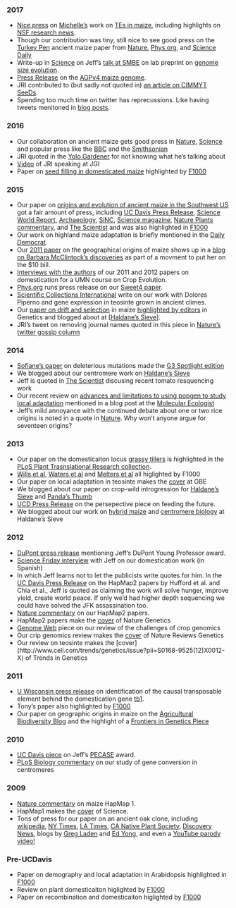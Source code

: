 <script>
  (function(i,s,o,g,r,a,m){i['GoogleAnalyticsObject']=r;i[r]=i[r]||function(){
  (i[r].q=i[r].q||[]).push(arguments)},i[r].l=1*new Date();a=s.createElement(o),
  m=s.getElementsByTagName(o)[0];a.async=1;a.src=g;m.parentNode.insertBefore(a,m)
  })(window,document,'script','https://www.google-analytics.com/analytics.js','ga');

  ga('create', 'UA-5300959-3', 'auto');
  ga('send', 'pageview');

</script>

### 2017

* [Nice press](https://t.co/3MkC6eRDyD) on [Michelle's](https://mcstitzer.github.io) work on [TEs in maize](http://www.nature.com/nature/journal/vaop/ncurrent/full/nature22971.html?foxtrotcallback=true), including highlights on [NSF research news](https://news.science360.gov/obj/story/2caf076f-1759-40c2-9c56-62e3fbbdf44b/tracking-down-jumping-genes-maize).
* Though our contribution was tiny, still nice to see good press on the [Turkey Pen](http://www.nature.com/news/ancient-genomes-show-how-maize-adapted-to-life-at-high-altitudes-1.22403) ancient maize paper from [Nature](http://www.nature.com/news/ancient-genomes-show-how-maize-adapted-to-life-at-high-altitudes-1.22403),  [Phys.org](https://phys.org/news/2017-08-precision-corn-climate.html), and [Science Daily](https://www.sciencedaily.com/releases/2017/08/170803141056.htm)
* Write-up in [Science](http://science.sciencemag.org/content/357/6348/240) on Jeff's [talk at SMBE](https://www.slideshare.net/jrossibarra/adaptive-evolution-of-genome-size-across-altitudinal-clines-in-maize) on lab preprint on [genome size evolution](http://www.biorxiv.org/content/early/2017/07/13/134528).
* [Press Release](https://eurekalert.org/pub_releases/2017-06/cshl-dng060917.php) on the [AGPv4 maize genome](http://www.nature.com/nature/journal/vaop/ncurrent/full/nature22971.html?foxtrotcallback=true).
* JRI contributed to (but sadly not quoted in) [an article on CIMMYT SeeDs](http://www.scidev.net/america-latina/agropecuaria/noticias/maiz-criollo-va-revelando-sus-secretos-de-adaptacion.html).
* Spending too much time on twitter has reprecussions. Like having tweets menitoned in [blog posts](https://aobblog.com/2017/02/hi-im-actuallivingscientist/). 

### 2016

* Our collaboration on ancient maize gets good press in [Nature](http://www.nature.com/nature/journal/v539/n7630/full/539471c.html), [Science](https://t.co/DDOoKctDfR) and popular press like the [BBC](http://www.bbc.com/news/science-environment-37999506) and the [Smithsonian](http://www.smithsonianmag.com/smart-news/lend-me-your-ears-tale-evolution-from-year-old-corn-cob-180961133/)
* JRI quoted in the [Yolo Gardener](http://yolomg.ucanr.edu/newsletters/Yolo_Gardener63920.pdf) for not knowing what he's talking about
* [Video](https://www.youtube.com/watch?v=aXLuWruOmO4) of JRI speaking at JGI
* Paper on [seed filling in domesticated maize](http://www.nature.com/ng/journal/v47/n12/full/ng.3422.html) highlighted by [F1000](http://f1000.com/prime/725901667)

### 2015

* Our paper on [origins and evolution of ancient maize in the Southwest US](http://www.rilab.org/pdfs/fonseca2015.pdf) got a fair amount of press, including [UC Davis Press Release](http://news.ucdavis.edu/search/news_detail.lasso?id=11124), [Science World Report](http://www.scienceworldreport.com/articles/21122/20150112/origins-maize-dna-tests-reveal-two-paths.htm), [Archaeology](http://www.archaeology.org/news/2879-150108-southwest-corn-dna), [SiNC](http://www.agenciasinc.es/Noticias/El-maiz-entro-en-el-suroeste-de-EE-UU-hace-4.000-anos-a-traves-de-la-montana), [Science magazine](http://news.sciencemag.org/archaeology/2015/01/how-corn-became-corn), [Nature Plants commentary](http://www.nature.com/articles/nplants20149), and [The Scientist](http://www.the-scientist.com/?articles.view/articleNo/41865/title/Corn-Chronicle/)  and was also highlighted in [F1000](https://vpn.lib.ucdavis.edu/prime/,DanaInfo=f1000.com+725299665)  
* Our work on highland maize adaptation is briefly mentioned in the [Daily Democrat](http://www.dailydemocrat.com/general-news/20150110/uc-davis-scientists-work-to-id-food-crops-that-can-survive-global-warming).  
* Our [2011 paper](http://media.wix.com/ugd/fe9228_4916e7f7acec4aee869da040d519e0be.pdf) on the geographical origins of maize shows up in a [blog on Barbara McClintock's discoveries](http://www.barbaraonthebill.com/discoveries/) as part of a movment to put her on the $10 bill.  
* [Interviews with the authors](http://morrell-lab.cfans.umn.edu/interviews/interviews.htm) of our 2011 and 2012 papers on domestication for a UMN course on Crop Evolution.
* [Phys.org](http://phys.org/news/2015-11-higher-yielding-crops-sugar-import.html) runs press release on our [Sweet4 paper](http://www.nature.com/ng/journal/vaop/ncurrent/full/ng.3422.html).
* [Scientific Collections International](http://blog.scicoll.org/2015/11/teosinte-today-maize-tomorrow.html) write on our work with Dolores Piperno and gene expression in teosinte grown in ancient climes.
* Our [paper on drift and selection](http://www.genetics.org/content/201/3/1201) in maize [highlighted by editors](http://www.genetics.org/content/201/3/NP?etoc) in Genetics and blogged about at [[Haldane's Sieve](http://haldanessieve.org/2013/08/12/our-paper-the-genomic-impacts-of-drift-and-selection-for-hybrid-performance-in-maize/)].
* JRI's tweet on removing journal names quoted in this piece in [Nature's twitter gossip column](http://www.nature.com/news/what-s-in-a-journal-name-1.18987)

### 2014

* [Sofiane's paper](http://www.g3journal.org/content/4/1/163.full) on deleterious mutations made the [G3 Spotlight edition](http://www.genetics-gsa.org/pdf/Webspotlights/GSA_WebSpotlight2014_G3.pdf)  
* We blogged about our centromere work on [Haldane's Sieve](http://haldanessieve.org/2014/05/21/author-post-diversity-and-evolution-of-centromere-repeats-in-the-maize-genome/)  
* Jeff is quoted in [The Scientist](http://www.the-scientist.com/?articles.view/articleNo/41194/title/360-Degree-View-of-the-Tomato/) discusing recent tomato resquencing work
* Our recent review on [advances and limitations to using popgen to study local adaptation](http://www.rilab.org/pdfs/tiffin2014.pdf) mentioned in a blog post at the [Molecular Ecologist](http://www.molecularecologist.com/2014/10/how-many-markers-does-it-take-to-make-a-dataset-genomic/)  
* Jeff's mild annoyance with the continued debate about one or two rice origins is noted in a quote in [Nature](http://www.nature.com/nature/journal/v514/n7524_supp/full/514S58a.html). Why won't anyone argue for seventeen origins?


### 2013

* Our paper on the domesticaiton locus [grassy tillers](http://journals.plos.org/ploscollections/article?id=10.1371/journal.pgen.1003604) is highlighted in the [PLoS Plant Trasnslational Research collection](http://www.ploscollections.org/article/browse/issue/info:doi/10.1371/issue.pcol.v01.i25).  
* [Wills et al](http://f1000.com/prime/718032804), [Waters et al](http://f1000.com/prime/718173166) and [Melters et al](http://f1000.com/prime/717979865) all higlighted by F1000  
* Our paper on local adaptation in teosinte makes the [cover](http://www.oxfordjournals.org/our_journals/gbe/resource/gbe-cover_dec-2013_expansion.jpg) at GBE
* We blogged about our paper on crop-wild introgression for [Haldane's Sieve](http://haldanessieve.org/2012/08/23/our-paper-the-genomic-signature-of-crop-wild-introgression-in-maize/) and [Panda's Thumb](http://pandasthumb.org/archives/2013/05/press-release-t.html)  
* [UCD Press Release](http://ucdaviscaes.wordpress.com/2013/07/10/agriculture-feeding-the-future/) on the persepective piece on feeding the future.  
* We blogged about our work on [hybrid maize](http://haldanessieve.org/2013/08/12/our-paper-the-genomic-impacts-of-drift-and-selection-for-hybrid-performance-in-maize/) and [centromere biology](http://haldanessieve.org/2012/09/27/our-paper-comparative-analysis-of-tandem-repeats-from-hundreds-of-species-reveals-unique-insights-into-centromere-evolution/) at Haldane's Sieve  

### 2012

* [DuPont press release](http://www2.dupont.com/media/en-us/news-events/july/dupont-recognizes-young-professors.html) mentioning Jeff's DuPont Young Professor award.  
* [Science Friday interview](http://www.sciencefriday.com/blogs/06/11/2012/podcast-6-de-scifri.html?audience=3&series=24) with Jeff on our domestication work (in Spanish)  
* In which Jeff learns not to let the publicists write quotes for him. In the [UC Davis Press Release](http://news.ucdavis.edu/search/news_detail.lasso?id=10267) on the HapMap2 papers by Hufford et al. and Chia et al., Jeff is quoted as claiming the work will solve hunger, improve yield, create world peace. If only we'd had higher depth sequencing we could have solved the JFK assassination too.  
* [Nature commentary](http://www.nature.com/ng/journal/v44/n7/full/ng.2326.html) on our HapMap2 papers.
* HapMap2 papers make the [cover](http://www.nature.com/ng/journal/v44/n7/covers/index.html) of Nature Genetics
* [Genome Web](https://www.genomeweb.com/sequencing/genomeweb-feature-plant-studies-genome-size-poses-unique-challenges) piece on our review of the challenges of crop genomics
* Our crip genomics review makes the [cover](http://www.nature.com/nrg/journal/v13/n2/covers/index.html) of Nature Reviews Genetics
* Our review on teosinte makes the [cover](http://www.cell.com/trends/genetics/issue?pii=S0168-9525(12\)X0012-X) of Trends in Genetics

###  2011

* [U Wisconsin press release](http://www.news.wisc.edu/19804) on identification of the causal transposable element behind the domestication gene [tb1](http://www.ncbi.nlm.nih.gov/pubmed/21946354).  
* Tony's paper also highlighted by [F1000](http://f1000.com/prime/13357167)  
* Our paper on geographic origins in maize on the [Agricultural Biodiversity Blog](http://agro.biodiver.se/2011/01/maize-mystery-solved/) and the highlight of a [Frontiers in Genetics Piece](http://www.ncbi.nlm.nih.gov/pmc/articles/PMC3268606/)  

###  2010

* [UC Davis piece](http://news.ucdavis.edu/search/news_detail.lasso?id=9679) on Jeff's [PECASE](https://www.whitehouse.gov/administration/eop/ostp/pressroom/11052010) award.
* [PLoS Biology commentary](http://www.plosbiology.org/article/info%3Adoi%2F10.1371%2Fjournal.pbio.1000326) on our study of gene conversion in centromeres

###  2009

* [Nature commentary](http://www.nature.com/news/2009/091119/full/news.2009.1098.html) on maize HapMap 1.
* HapMap1 makes the [cover](http://www.sciencemag.org/content/326/5956.cover-expansion) of Science.
* Tons of press for our paper on an ancient oak clone, including [wikipedia](https://en.wikipedia.org/wiki/List_of_oldest_trees), [NY Times](http://www.nytimes.com/2010/01/05/science/05clone.html?_r=0), [LA Times](http://articles.latimes.com/2009/dec/22/science/la-sci-oak23-2009dec23), [CA Native Plant Society](http://www.cnps-sgm.org/newsletters/files//Paintbrush-2010-02-1003-00.pdf), [Discovery News](http://news.discovery.com/earth/plants/ancient-tree-jurupa-oak-california.htm), blogs by [Greg Laden](http://scienceblogs.com/gregladen/2010/01/02/out-of-place-oak-is-13-thousan/) and [Ed Yong](http://phenomena.nationalgeographic.com/2009/12/26/the-13000-year-old-tree-that-survives-by-cloning-itself/), and even a [YouTube parody video!](http://www.youtube.com/watch?v=nPiiGvvd3lA)

###  Pre-UCDavis

* Paper on demography and local adaptation in Arabidopsis highlighted in [F1000](http://f1000.com/prime/1120459)  
* Review on plant domesticaiton higlighted by [F1000](http://f1000.com/prime/1088796)  
* Paper on recombination and domesticaiton higlighted by [F1000](http://f1000.com/prime/1017803)  

